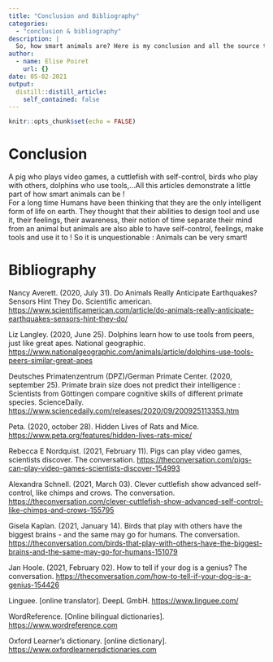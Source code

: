 ```yaml
---
title: "Conclusion and Bibliography"
categories:
  - "conclusion & bibliography"
description: |
  So, how smart animals are? Here is my conclusion and all the source that i used for answer. 
author:
  - name: Elise Poiret
    url: {}
date: 05-02-2021
output:
  distill::distill_article:
    self_contained: false
---
```


```r
knitr::opts_chunk$set(echo = FALSE)
```

# Conclusion

A pig who plays video games, a cuttlefish with self-control, birds who play with others, dolphins who use tools,...All this articles demonstrate a little part of how smart animals can be !  
For a long time Humans have been thinking that they are the only intelligent form of life on earth. They thought that their abilities to design tool and use it, their feelings, their awareness, their notion of time separate their mind from an animal but animals are also able to have self-control, feelings, make tools and use it to ! 
So it is unquestionable : Animals can be very smart! 

# Bibliography 

Nancy Averett. (2020, July 31). Do Animals Really Anticipate Earthquakes? Sensors Hint They Do. Scientific american.
<https://www.scientificamerican.com/article/do-animals-really-anticipate-earthquakes-sensors-hint-they-do/>

Liz Langley. (2020, June 25). Dolphins learn how to use tools from peers, just like great apes. National geographic. 
<https://www.nationalgeographic.com/animals/article/dolphins-use-tools-peers-similar-great-apes>

Deutsches Primatenzentrum (DPZ)/German Primate Center. (2020, september 25). Primate brain size does not predict their intelligence : Scientists from Göttingen compare cognitive skills of different primate species. ScienceDaily.
<https://www.sciencedaily.com/releases/2020/09/200925113353.htm>

Peta. (2020, october 28). Hidden Lives of Rats and Mice. 
<https://www.peta.org/features/hidden-lives-rats-mice/>

Rebecca E Nordquist. (2021, February 11). Pigs can play video games, scientists discover. The conversation. 
<https://theconversation.com/pigs-can-play-video-games-scientists-discover-154993>

Alexandra Schnell. (2021, March 03). Clever cuttlefish show advanced self-control, like chimps and crows. The conversation.
<https://theconversation.com/clever-cuttlefish-show-advanced-self-control-like-chimps-and-crows-155795>

Gisela Kaplan. (2021, January 14). Birds that play with others have the biggest brains - and the same may go for humans. The conversation. <https://theconversation.com/birds-that-play-with-others-have-the-biggest-brains-and-the-same-may-go-for-humans-151079>

Jan Hoole. (2021, February 02). How to tell if your dog is a genius? The conversation. <https://theconversation.com/how-to-tell-if-your-dog-is-a-genius-154426>

Linguee. [online translator]. DeepL GmbH. <https://www.linguee.com/>

WordReference. [Online bilingual dictionaries]. <https://www.wordreference.com>

Oxford Learner's dictionary. [online dictionary]. <https://www.oxfordlearnersdictionaries.com> 



